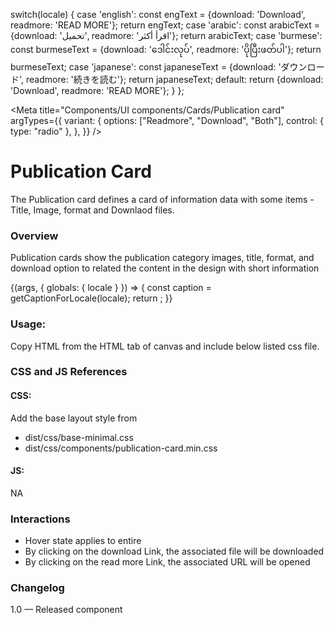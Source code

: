 
  switch(locale) {
    case 'english': const engText = {download: 'Download', readmore: 'READ MORE'}; return engText;
    case 'arabic': const arabicText = {download: 'تحميل', readmore: 'اقرأ أكثر'}; return arabicText;
    case 'burmese': const burmeseText = {download: 'ဒေါင်းလုပ်', readmore: 'ပိုပြီးဖတ်ပါ'}; return burmeseText;
    case 'japanese': const japaneseText = {download: 'ダウンロード', readmore: '続きを読む'}; return japaneseText;
    default:
      return {download: 'Download', readmore: 'READ MORE'};
  }
};

<Meta title="Components/UI components/Cards/Publication card"
  argTypes={{
    variant: {
      options: ["Readmore", "Download", "Both"],
      control: { type: "radio" },
    },
  }}
 />

# Publication Card

The Publication card defines a card of information data with some items -  Title, Image, format and Downlaod files. 

### Overview
Publication cards show the publication category images, title, format, and download option to related the content in the design with short information

<Canvas>
  <Story name="Publication card" >
    {(args, { globals: { locale } }) => {
      const caption = getCaptionForLocale(locale);
      return <PublicationCard 
        download={caption.download} readmore={caption.readmore} image {...args} 
      ></PublicationCard>;
    }}
  </Story>
</Canvas>

### Usage:
Copy HTML from the HTML tab of canvas and include below listed css file.

### CSS and JS References

#### CSS:

Add the base layout style from 

- dist/css/base-minimal.css
- dist/css/components/publication-card.min.css

#### JS:

NA

### Interactions
- Hover state applies to entire
- By clicking on the download Link, the associated file will be downloaded
- By clicking on the read more Link, the associated URL will be opened

### Changelog
1.0 — Released component
